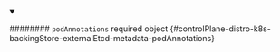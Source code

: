 
<details className="config-field" data-expandable="false" open>
<summary>

######## `podAnnotations` <span className="config-field-required" data-required="false">required</span> <span className="config-field-type">object</span> <span className="config-field-default"></span> <span className="config-field-enum"></span> {#controlPlane-distro-k8s-backingStore-externalEtcd-metadata-podAnnotations}



</summary>



</details>
